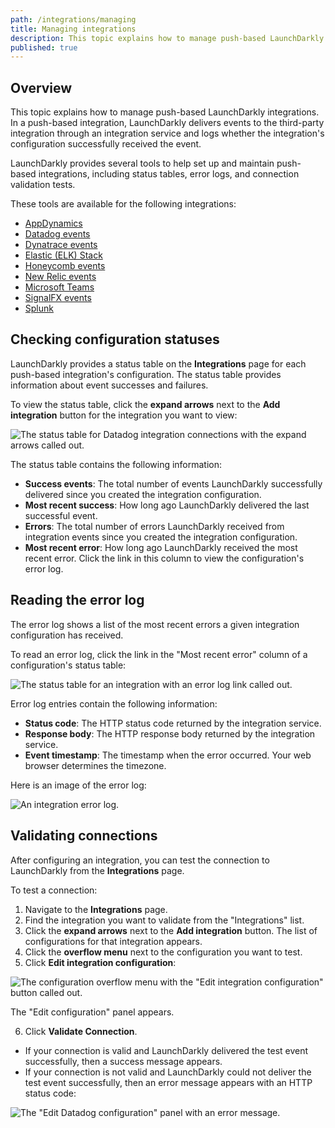 ```yaml
---
path: /integrations/managing
title: Managing integrations
description: This topic explains how to manage push-based LaunchDarkly integrations.
published: true
---
```


## Overview

This topic explains how to manage push-based LaunchDarkly integrations. In a push-based integration, LaunchDarkly delivers events to the third-party integration through an integration service and logs whether the integration's configuration successfully received the event.

LaunchDarkly provides several tools to help set up and maintain push-based integrations, including status tables, error logs, and connection validation tests.

These tools are available for the following integrations:

- [AppDynamics](/integrations/appdynamics)
- [Datadog events](/integrations/datadog/events)
- [Dynatrace events](/integrations/dynatrace/events)
- [Elastic (ELK) Stack](/integrations/elastic-stack)
- [Honeycomb events](/integrations/honeycomb/events)
- [New Relic events](/integrations/new-relic/events)
- [Microsoft Teams](/integrations/microsoft-teams)
- [SignalFX events](/integrations/signalfx/events)
- [Splunk](/integrations/splunk)

## Checking configuration statuses

LaunchDarkly provides a status table on the **Integrations** page for each push-based integration's configuration. The status table provides information about event successes and failures.

To view the status table, click the **expand arrows** next to the **Add integration** button for the integration you want to view:

![The status table for Datadog integration connections with the expand arrows called out.](images/manage-integrations-status-table-arrow-callout.png)

The status table contains the following information:

- **Success events**: The total number of events LaunchDarkly successfully delivered since you created the integration configuration.
- **Most recent success**: How long ago LaunchDarkly delivered the last successful event.
- **Errors**: The total number of errors LaunchDarkly received from integration events since you created the integration configuration.
- **Most recent error**: How long ago LaunchDarkly received the most recent error. Click the link in this column to view the configuration's error log.

## Reading the error log

The error log shows a list of the most recent errors a given integration configuration has received.

To read an error log, click the link in the "Most recent error" column of a configuration's status table:

![The status table for an integration with an error log link called out.](images/manage-integrations-error-log-link-callout.png)

Error log entries contain the following information:

- **Status code**: The HTTP status code returned by the integration service.
- **Response body**: The HTTP response body returned by the integration service.
- **Event timestamp**: The timestamp when the error occurred. Your web browser determines the timezone.

Here is an image of the error log:

![An integration error log.](images/manage-integrations-error-log.png)

## Validating connections

After configuring an integration, you can test the connection to LaunchDarkly from the **Integrations** page.

To test a connection:

1. Navigate to the **Integrations** page.
2. Find the integration you want to validate from the "Integrations" list.
3. Click the **expand arrows** next to the **Add integration** button. The list of configurations for that integration appears.
4. Click the **overflow menu** next to the configuration you want to test.
5. Click **Edit integration configuration**:

![The configuration overflow menu with the "Edit integration configuration" button called out.](images/manage-integrations-edit-integration-callout.png)

  The "Edit configuration" panel appears.

6. Click **Validate Connection**.
  - If your connection is valid and LaunchDarkly delivered the test event successfully, then a success message appears.
  - If your connection is not valid and LaunchDarkly could not deliver the test event successfully, then an error message appears with an HTTP status code:

![The "Edit Datadog configuration" panel with an error message.](manage-integrations-edit-config-failure.png)
